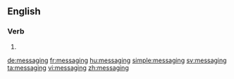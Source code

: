 ==English==

===Verb===
{{head|en|present participle}}

# {{present participle of|message|lang=en}}

[[de:messaging]]
[[fr:messaging]]
[[hu:messaging]]
[[simple:messaging]]
[[sv:messaging]]
[[ta:messaging]]
[[vi:messaging]]
[[zh:messaging]]